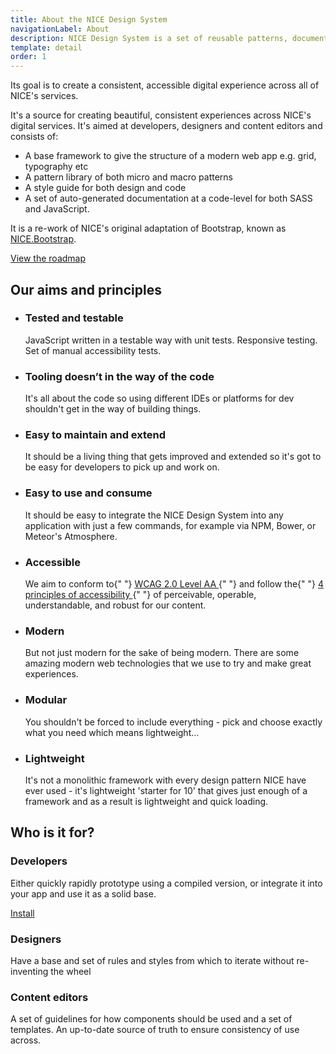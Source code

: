 ```yaml
---
title: About the NICE Design System
navigationLabel: About
description: NICE Design System is a set of reusable patterns, documentation and guidelines for rapid product development.
template: detail
order: 1
---
```


Its goal is to create a consistent, accessible digital experience across all of NICE's services.

It's a source for creating beautiful, consistent experiences across NICE's digital services. It's aimed at developers, designers and content editors and consists of:

- A base framework to give the structure of a modern web app e.g. grid, typography etc
- A pattern library of both micro and macro patterns
- A style guide for both design and code
- A set of auto-generated documentation at a code-level for both SASS and JavaScript.

It is a re-work of NICE's original adaptation of Bootstrap, known as [NICE.Bootstrap](https://github.com/nhsevidence/NICE.Bootstrap).

<a href="{{ site.baseurl }}{% link about/roadmap.md %}" className="btn">
	View the roadmap
</a>
<h2>Our aims and principles</h2>
<ul className="grid">
	<li data-g="12 sm:6 md:4 lg:3">
		<h3 className="h6">Tested and testable</h3>
		<p>
			JavaScript written in a testable way with unit tests. Responsive testing.
			Set of manual accessibility tests.
		</p>
	</li>
	<li data-g="12 sm:6 md:4 lg:3">
		<h3 className="h6">Tooling doesn’t in the way of the code</h3>
		<p>
			It's all about the code so using different IDEs or platforms for dev
			shouldn't get in the way of building things.
		</p>
	</li>
	<li data-g="12 sm:6 md:4 lg:3">
		<h3 className="h6">Easy to maintain and extend</h3>
		<p>
			It should be a living thing that gets improved and extended so it's got to
			be easy for developers to pick up and work on.
		</p>
	</li>
	<li data-g="12 sm:6 md:4 lg:3">
		<h3 className="h6">Easy to use and consume</h3>
		<p>
			It should be easy to integrate the NICE Design System into any application
			with just a few commands, for example via NPM, Bower, or Meteor's
			Atmosphere.
		</p>
	</li>
	<li data-g="12 sm:6 md:4 lg:3">
		<h3 className="h6">Accessible</h3>
		<p>
			We aim to conform to{" "}
			<a
				href="https://www.nice.org.uk/accessibility"
				target="_blank"
				rel="noopener external"
			>
				WCAG 2.0 Level AA
			</a>{" "}
			and follow the{" "}
			<a
				href="https://www.w3.org/TR/UNDERSTANDING-WCAG20/intro.html#introduction-fourprincs-head"
				target="_blank"
				rel="noopener external"
			>
				4 principles of accessibility
			</a>{" "}
			of perceivable, operable, understandable, and robust for our content.
		</p>
	</li>
	<li data-g="12 sm:6 md:4 lg:3">
		<h3 className="h6">Modern</h3>
		<p>
			But not just modern for the sake of being modern. There are some amazing
			modern web technologies that we use to try and make great experiences.
		</p>
	</li>
	<li data-g="12 sm:6 md:4 lg:3">
		<h3 className="h6">Modular</h3>
		<p>
			You shouldn't be forced to include everything - pick and choose exactly
			what you need which means lightweight&hellip;
		</p>
	</li>
	<li data-g="12 sm:6 md:4 lg:3">
		<h3 className="h6">Lightweight</h3>
		<p>
			It's not a monolithic framework with every design pattern NICE have ever
			used - it's lightweight 'starter for 10' that gives just enough of a
			framework and as a result is lightweight and quick loading.
		</p>
	</li>
</ul>

## Who is it for?

<div className="grid">
	<div data-g="12 md:4">
		<h3>Developers</h3>
		<p>
			Either quickly rapidly prototype using a compiled version, or integrate it
			into your app and use it as a solid base.
		</p>
		<p>
			<a
				class="btn"
				href="{{ site.baseurl }}{% link technical/installation.md %}"
			>
				Install
			</a>
		</p>
	</div>
	<div data-g="12 md:4">
		<h3>Designers</h3>
		<p>
			Have a base and set of rules and styles from which to iterate without
			re-inventing the wheel
		</p>
	</div>
	<div data-g="12 md:4">
		<h3>Content editors</h3>
		<p>
			A set of guidelines for how components should be used and a set of
			templates. An up-to-date source of truth to ensure consistency of use
			across.
		</p>
	</div>
</div>
